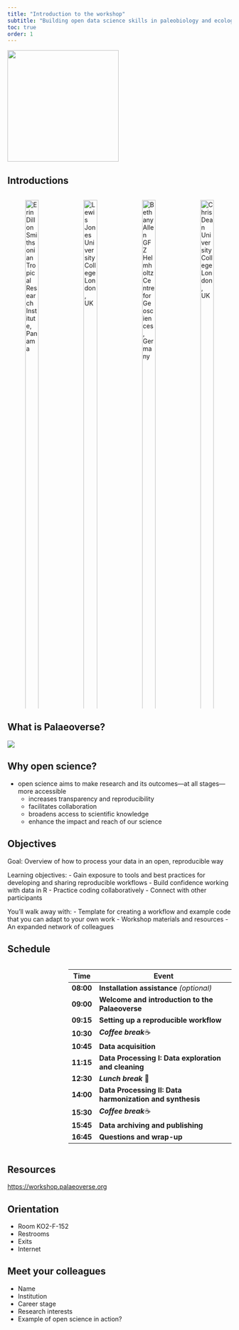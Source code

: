 ```yaml
---
title: "Introduction to the workshop"
subtitle: "Building open data science skills in paleobiology and ecology"
toc: true
order: 1
---
```


![](images/cpeg_cpg25_visual_for_web.jpg){fig-align="center" height=250}

## Introductions

::: {.columns .h4}
::: {.column width="20%"}
![Erin Dillon <br> Smithsonian Tropical Research Institute, Panama](images/Erin.png){width="100%"}

![Harriet Drage <br> University of Lausanne, Switzerland](images/Harriet.jpg){width="100%"}
:::

::: {.column width="20%"}
![Lewis Jones <br> University College London, UK](images/Lewis.jpg){width="100%"}

![Will Gearty <br> Syracuse University, USA](images/Will.jpeg){width="100%"}
:::

::: {.column width="20%"}
![Bethany Allen <br> GFZ Helmholtz Centre for Geosciences, Germany](images/Bethany.jpeg){width="100%"}

![Pedro Godoy <br> University of São Paulo, Brazil](images/Pedro.jpeg){width="100%"}
:::

::: {.column width="20%"}
![Chris Dean <br> University College London, UK](images/Chris.jpeg){width="100%"}

![Niklas Hohmann <br> Utrecht University, Netherlands](images/Niklas.png){width="100%"}
:::
:::

## What is Palaeoverse?

![](images/issue_cover.jpg)

## Why open science?

- open science aims to make research and its outcomes—at all stages—more accessible
    - increases transparency and reproducibility
    - facilitates collaboration
    - broadens access to scientific knowledge
    - enhance the impact and reach of our science

## Objectives

Goal: Overview of how to process your data in an open, reproducible way

Learning objectives:
-  Gain exposure to tools and best practices for developing and sharing reproducible workflows
-  Build confidence working with data in R
-  Practice coding collaboratively
-  Connect with other participants

You'll walk away with:
-  Template for creating a workflow and example code that you can adapt to your own work
-  Workshop materials and resources
-  An expanded network of colleagues

## Schedule

::: {.columns .h3}
::: {.column width="20%"}
:::

::: {.column width="70%"}
| Time      | Event                                                     |
|-----------|-----------------------------------------------------------|
| **08:00** | **Installation assistance** *(optional)*                  |
| **09:00** | **Welcome and introduction to the Palaeoverse**           |
| **09:15** | **Setting up a reproducible workflow**                    |
| **10:30** | ***Coffee break***☕                                     |
| **10:45** | **Data acquisition**                                      |
| **11:15** | **Data Processing I: Data exploration and cleaning**      |
| **12:30** | ***Lunch break*** 🥪                                     |
| **14:00** | **Data Processing II: Data harmonization and synthesis**  |
| **15:30** | ***Coffee break***☕                                     |
| **15:45** | **Data archiving and publishing**                         |
| **16:45** | **Questions and wrap-up**                                 |
:::
:::

## Resources

<https://workshop.palaeoverse.org>

## Orientation

-  Room KO2-F-152
-  Restrooms
-  Exits
-  Internet

## Meet your colleagues

-   Name
-   Institution
-   Career stage
-   Research interests
-   Example of open science in action?

